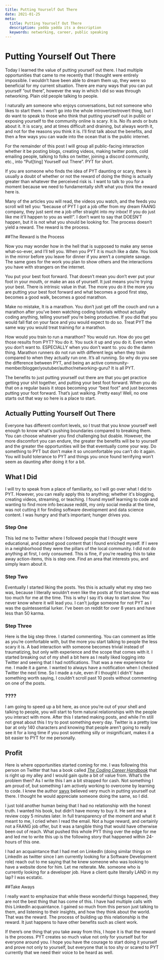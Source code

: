 ```yaml
---
title: Putting Yourself Out There
date: 2021-01-25
meta:
  title: Putting Yourself Out There
  description: yadda yadda its a description
  keywords: networking, career, public speaking
---
```


# Putting Yourself Out There

Today I learned the value of putting yourself out there. I had multiple opportunities that came to me recently that I thought were entirely impossible. I wouldn’t have been able to dream them up, they were so beneficial for my current situation. There are many ways that you can put yourself “out there”, however the way in which I did so was through networking. Plain old people talking to people. 

I naturally am someone who enjoys conversations, but not someone who likes to start them. I won’t go into the whole introvert/extrovert thing, but I do want to speak to those who think that putting yourself out in public or exposing yourself to the community online is scary. It is. No ifs ands or buts about it. It is scary, and at times difficult and draining, but always worth it, and not for the reasons you think it is. I’ll first talk about the benefits, and then a few ways you can wade into the ocean that is the public internet.

For the remainder of this post I will group all public-facing interaction whether it be posting blogs, creating videos, making twitter posts, cold emailing people, talking to folks on twitter, joining a discord community, etc., into “Put[ting] Yourself out There”. PYT for short. 

If you are someone who finds the idea of PYT daunting or scary, there is usually a doubt of whether or not the reward of doing the thing is actually greater than whatever the perceived risk is. I want to talk to you for a moment because we need to fundamentally shift what you think the reward here is. 

Many of the articles you will read, the videos you watch, and the feeds you scroll will tell you:  “because of PYT I got a job offer from my dream FAANG company, they just sent me a job offer straight into my inbox! If you do just like me it’ll happen to you as well!”. I don’t want to say that DOESN’T happen, but it is not what you should be looking for. The process doesn’t yield a reward. The reward is the process.

##The Reward is the Process

Now you may wonder how in the hell that is supposed to make any sense what-so-ever, and I’ll tell you. When you PYT it is much like a date. You look in the mirror before you leave for dinner if you aren’t a complete savage. The same goes for the work you plan to show others and the interactions you have with strangers on the internet.

You put your best foot forward. That doesn’t mean you don’t ever put your foot in your mouth, or make an ass of yourself. It just means you’re trying your best. There is intrinsic value in that. The more you do it the more you are putting your best foot forward and what becomes a good first step, becomes a good walk, becomes a good marathon.

Make no mistake, It is a marathon. You don’t just get off the couch and run a marathon after you’ve been watching coding tutorials without actually coding anything, telling yourself you’re being productive. If you did that you would fall flat on your face and you would expect to do so. Treat PYT the same way you would treat training for a marathon. 

How would you train to run a marathon? You would run. How do you get those results from PYT? You do it. You suck it up and you do it. Even when you don’t want to. ESPECIALLY when you don't want to. you do the damn thing. Marathon runners do not run with different legs when they train compared to when they actually run one. It’s all running. So why do you see the difference between PYT, and being an active community-member/blogger/youtuber/author/networking-guru?
It is all PYT.

The benefits to just putting yourself out there are that you get practice getting your shit together, and putting your best foot forward. When you do that on a regular basis it stops becoming your “best foot” and just becomes putting your foot forward. That’s just walking.  Pretty easy!  Well, no one starts out that way so here is a place to start.

## Actually Putting Yourself Out There

Everyone has different comfort levels, so I trust that you know yourself well enough to know what's pushing boundaries compared to breaking them. You can choose whatever you find challenging but doable. However, the more discomfort you can endure, the greater the benefits will be to yourself and the greater the opportunities will be that eventually come your way. Do something to PYT but don’t make it so uncomfortable you can’t do it again. You will build tolerance to PYT and things you once found terrifying won’t seem as daunting after doing it for a bit.

## What I Did

I will try to speak from a place of familiarity, so I will go over what I did to PYT. However, you can really apply this to anything; whether it's blogging, creating videos, streaming, or teaching. I found myself learning to code and wanting to find more info because reddit, my only social media at the time, was not cutting it for finding software development and data science content. I was hungry and that’s important; hunger drives you.

### Step One

This led me to Twitter where I followed people that I thought were educational, and posted good content that I found enriched myself. If I were in a neighborhood they were the pillars of the local community. I did not do anything at first, I only consumed. This is fine, if you’re reading this to take away action-items, this is step one. Find an area that interests you, and simply learn about it.


### Step Two

Eventually I started liking the posts. Yes this is actually what my step two was, because I literally wouldn’t even like the posts at first because that was too much for me at the time. This is why I say it’s okay to start slow. You never know where it will lead you. I can’t judge someone for not PYT as I was the quintessential lurker. I’ve been on reddit for over 8 years and have less than 50 karma.

### Step Three

Here is the big step three. I started commenting. You can comment as little as you’re comfortable with, but the more you start talking to people the less scary it is. A bad interaction with someone becomes trivial instead of traumatizing, but only with experience and the scope that comes with it. I started breaking out of my shell a bit here as I really liked logging into Twitter and seeing that I had notifications. That was a new experience for me. I made it a game. I wanted to always have a notification when I checked Twitter the next time. So I made a rule, even if I thought I didn't’ have something worth saying,  I couldn’t scroll past 10 posts without commenting on one of the posts.

### ????

I am going to speed up a bit here, as once you’re out of your shell and talking to people, you will start to form natural relationships with the people you interact with more. After this I started making posts, and while I’m still not great about this I try to post something every day. Twitter is a pretty low bar at only 140 characters and knowing that people aren’t going to really see it for a long time if you post something silly or insignificant, makes it a bit easier to PYT for me personally. 


## Profit

Here is where opportunities started coming for me. I was following this person on Twitter that has a book called [*The Coding Career Handbook*](https://www.learninpublic.org/) that is right up my alley and I would gain quite a bit of value from. What’s the problem then? As I write this I am a bit strapped for cash. Not something I am proud of, but something I am actively working to overcome by learning to code. I knew the author [swyx](https://twitter.com/swyx) believed very much in putting yourself out there. I thought he would appreciate someone doing the same, so I did. 

I just told another human being that I had no relationship with the honest truth. I wanted his book, but didn’t have money to buy it. He sent me a review copy 5 minutes later. In full transparency of the moment and what it meant to me, I cried when I read the email. Not a huge reward, and certainly not a FAANG job offer, but it was a tangible thing that would have otherwise been out of reach. What pushed this whole PYT thing over the edge for me and led me to write this up is the following story that happened within 24-hours of this one.

I had an acquaintance that I had met on LinkedIn (doing similar things on LinkedIn as twitter since I am currently looking for a Software Development role) reach out to me saying that he knew someone who was looking to have a website done for him. Let me reiterate. Me. someone who is currently looking for a developer job. Have a client quite literally LAND in my lap? I was ecstatic. 


##Take Aways

I really want to emphasize that while these wonderful things happened, they are not the best thing that has come of this. I have had multiple calls with this LinkedIn acquaintance. I gained so much from this person just talking to them, and listening to their insights, and how they think about the world. That was the reward. The process of building up this relationship is the reward. It just happens to have other benefits such as client work.

If there’s one thing that you take away from this, I hope it is that the reward is the process. PYT creates so much value not only for yourself but for everyone around you. I hope you have the courage to start doing it yourself and prove not only to yourself, but everyone that is too shy or scared to PYT currently that we need their voice to be heard as well.
	

